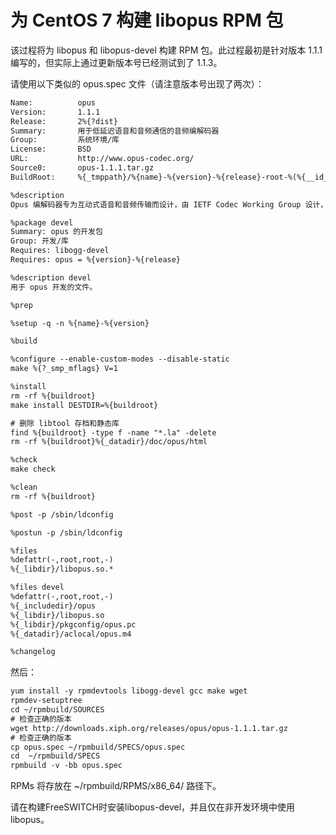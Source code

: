 # 为 CentOS 7 构建 libopus RPM 包

该过程将为 libopus 和 libopus-devel 构建 RPM 包。此过程最初是针对版本 1.1.1 编写的，但实际上通过更新版本号已经测试到了 1.1.3。

请使用以下类似的 opus.spec 文件（请注意版本号出现了两次）：

```xml
Name:          opus
Version:       1.1.1
Release:       2%{?dist}
Summary:       用于低延迟语音和音频通信的音频编解码器
Group:         系统环境/库
License:       BSD
URL:           http://www.opus-codec.org/
Source0:       opus-1.1.1.tar.gz
BuildRoot:     %{_tmppath}/%{name}-%{version}-%{release}-root-%(%{__id_u} -n)

%description
Opus 编解码器专为互动式语音和音频传输而设计，由 IETF Codec Working Group 设计，并吸收了 Skype 的 SILK 编解码器和 Xiph.Org 的 CELT 编解码器的技术。

%package devel
Summary: opus 的开发包
Group: 开发/库
Requires: libogg-devel
Requires: opus = %{version}-%{release}

%description devel
用于 opus 开发的文件。

%prep

%setup -q -n %{name}-%{version}

%build

%configure --enable-custom-modes --disable-static
make %{?_smp_mflags} V=1

%install
rm -rf %{buildroot}
make install DESTDIR=%{buildroot}

# 删除 libtool 存档和静态库
find %{buildroot} -type f -name "*.la" -delete
rm -rf %{buildroot}%{_datadir}/doc/opus/html

%check
make check

%clean
rm -rf %{buildroot}

%post -p /sbin/ldconfig

%postun -p /sbin/ldconfig

%files
%defattr(-,root,root,-)
%{_libdir}/libopus.so.*

%files devel
%defattr(-,root,root,-)
%{_includedir}/opus
%{_libdir}/libopus.so
%{_libdir}/pkgconfig/opus.pc
%{_datadir}/aclocal/opus.m4

%changelog
```

然后：

```xml
yum install -y rpmdevtools libogg-devel gcc make wget
rpmdev-setuptree
cd ~/rpmbuild/SOURCES
# 检查正确的版本
wget http://downloads.xiph.org/releases/opus/opus-1.1.1.tar.gz
# 检查正确的版本
cp opus.spec ~/rpmbuild/SPECS/opus.spec
cd  ~/rpmbuild/SPECS
rpmbuild -v -bb opus.spec 
```

RPMs 将存放在 \~/rpmbuild/RPMS/x86\_64/ 路径下。

请在构建FreeSWITCH时安装libopus-devel，并且仅在非开发环境中使用libopus。